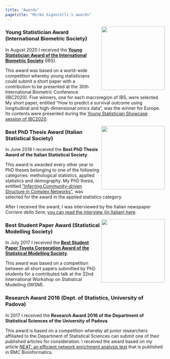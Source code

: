 ---
title: "Awards"
pagetitle: "Mirko Signorelli's awards"
---
<!-- Global site tag (gtag.js) - Google Analytics -->
<script async src="https://www.googletagmanager.com/gtag/js?id=G-XZHFRKZJ8Y"></script>
<script>
  window.dataLayer = window.dataLayer || [];
  function gtag(){dataLayer.push(arguments);}
  gtag('js', new Date());

  gtag('config', 'G-XZHFRKZJ8Y');
</script>

<img src="images/award_YSS_IBS.png" align="right" alt="" width="200" />

### Young Statistician Award (International Biometric Society)

In August 2020 I received the [**Young Statistician Award of the International Biometric Society**]((https://www.vvsor.nl/biometrics/news/two-awards-for-bms-aned-members-at-ibc2020)) (IBS).

This award was based on a world-wide competition whereby young statisticians could submit a short paper with a contribution to be presented at the 30th International Biometric Conference (IBC2020). Five winners, one for each macroregion of IBS, were selected. My short paper, entitled "How to predict a survival outcome using longitudinal and high-dimensional omics data", was the winner for Europe. Its contents were presented during the [Young Statistician Showcase session of IBC2020](https://www.ibc2020.org/scientific-programme/showcases).

<img src="images/award_best_phd_thesis_SIS.png" align="right" alt="" width="200" />

### Best PhD Thesis Award (Italian Statistical Society)

In June 2018 I received the **Best PhD Thesis Award of the Italian Statistical Society**. 

This award is awarded every other year to PhD theses belonging to one of the following categories: methological statistics, applied statistics and demography. My PhD thesis, entitled ["Inferring Community-driven Structure in Complex Networks"](https://www.researchgate.net/publication/322746472_Inferring_Community-driven_Structure_in_Complex_Networks), was selected for the award in the applied statistics category.

After I received the award, I was interviewed by the Italian newspaper *Corriere della Sera*; [you can read the interview (in Italian) here](https://bergamo.corriere.it/notizie/cronaca/18_ottobre_05/da-chiuduno-all-olanda-premiato-la-ricerca-statistica-politica-8bce14cc-c87b-11e8-81ab-863c582a99f0.shtml).

<img src="images/award_best_student_paper_IWSM.png" align="right" alt="" width="200" />

### Best Student Paper Award (Statistical Modelling Society)

In July 2017 I received the [**Best Student Paper Toyota Corporation Award of the Statistical Modelling Society**](https://journals.sagepub.com/doi/full/10.1177/1471082X17726638).

This award was based on a competition between all short papers submitted by PhD students for a contributed talk at the 32nd International Workshop on Statistical Modelling (IWSM).

### Research Award 2016 (Dept. of Statistics, University of Padova)

In 2017 I received the **Research Award 2016 of the Department of Statistical Sciences of the University of Padova**.

This award is based on a competition whereby all junior researchers affiliated to the Department of Statistical Sciences can submit one of their published articles for consideration. I received the award based on my article [NEAT: an efficient network enrichment analysis test](https://bmcbioinformatics.biomedcentral.com/articles/10.1186/s12859-016-1203-6) that is published in BMC Bioinformatics.
